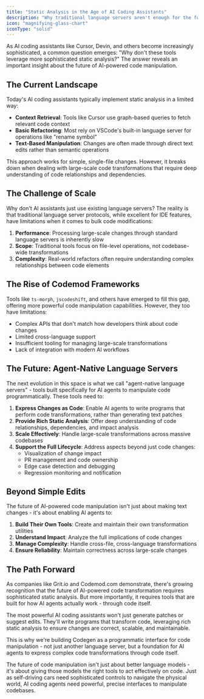 ```yaml
---
title: "Static Analysis in the Age of AI Coding Assistants"
description: "Why traditional language servers aren't enough for the future of AI-powered code manipulation"
icon: "magnifying-glass-chart"
iconType: "solid"
---
```


As AI coding assistants like Cursor, Devin, and others become increasingly sophisticated, a common question emerges: "Why don't these tools leverage more sophisticated static analysis?" The answer reveals an important insight about the future of AI-powered code manipulation.

## The Current Landscape

Today's AI coding assistants typically implement static analysis in a limited way:

- **Context Retrieval**: Tools like Cursor use graph-based queries to fetch relevant code context
- **Basic Refactoring**: Most rely on VSCode's built-in language server for operations like "rename symbol"
- **Text-Based Manipulation**: Changes are often made through direct text edits rather than semantic operations

This approach works for simple, single-file changes. However, it breaks down when dealing with large-scale code transformations that require deep understanding of code relationships and dependencies.

## The Challenge of Scale

Why don't AI assistants just use existing language servers? The reality is that traditional language server protocols, while excellent for IDE features, have limitations when it comes to bulk code modifications:

1. **Performance**: Processing large-scale changes through standard language servers is inherently slow
2. **Scope**: Traditional tools focus on file-level operations, not codebase-wide transformations
3. **Complexity**: Real-world refactors often require understanding complex relationships between code elements

## The Rise of Codemod Frameworks

Tools like `ts-morph`, `jscodeshift`, and others have emerged to fill this gap, offering more powerful code manipulation capabilities. However, they too have limitations:

- Complex APIs that don't match how developers think about code changes
- Limited cross-language support
- Insufficient tooling for managing large-scale transformations
- Lack of integration with modern AI workflows

## The Future: Agent-Native Language Servers

The next evolution in this space is what we call "agent-native language servers" - tools built specifically for AI agents to manipulate code programmatically. These tools need to:

1. **Express Changes as Code**: Enable AI agents to write programs that perform code transformations, rather than generating text patches
2. **Provide Rich Static Analysis**: Offer deep understanding of code relationships, dependencies, and impact analysis
3. **Scale Effectively**: Handle large-scale transformations across massive codebases
4. **Support the Full Lifecycle**: Address aspects beyond just code changes:
   - Visualization of change impact
   - PR management and code ownership
   - Edge case detection and debugging
   - Regression monitoring and notification

## Beyond Simple Edits

The future of AI-powered code manipulation isn't just about making text changes - it's about enabling AI agents to:

1. **Build Their Own Tools**: Create and maintain their own transformation utilities
2. **Understand Impact**: Analyze the full implications of code changes
3. **Manage Complexity**: Handle cross-file, cross-language transformations
4. **Ensure Reliability**: Maintain correctness across large-scale changes

## The Path Forward

As companies like Grit.io and Codemod.com demonstrate, there's growing recognition that the future of AI-powered code transformation requires sophisticated static analysis. But more importantly, it requires tools that are built for how AI agents actually work - through code itself.

The most powerful AI coding assistants won't just generate patches or suggest edits. They'll write programs that transform code, leveraging rich static analysis to ensure changes are correct, scalable, and maintainable.

This is why we're building Codegen as a programmatic interface for code manipulation - not just another language server, but a foundation for AI agents to express complex code transformations through code itself.

The future of code manipulation isn't just about better language models - it's about giving those models the right tools to act effectively on code. Just as self-driving cars need sophisticated controls to navigate the physical world, AI coding agents need powerful, precise interfaces to manipulate codebases.
